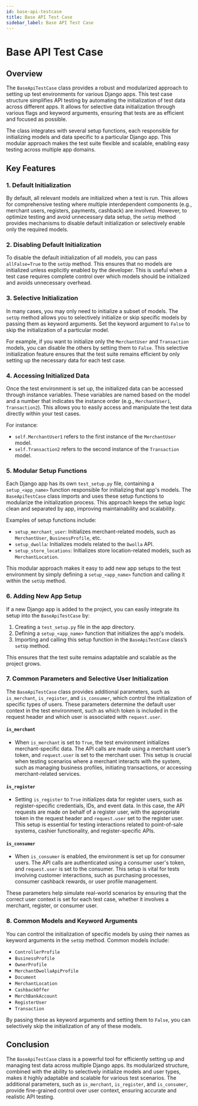 ```yaml
---
id: base-api-testcase
title: Base API Test Case
sidebar_label: Base API Test Case
---
```


# Base API Test Case

## Overview

The `BaseApiTestCase` class provides a robust and modularized approach to setting up test environments for various Django apps. This test case structure simplifies API testing by automating the initialization of test data across different apps. It allows for selective data initialization through various flags and keyword arguments, ensuring that tests are as efficient and focused as possible.

The class integrates with several setup functions, each responsible for initializing models and data specific to a particular Django app. This modular approach makes the test suite flexible and scalable, enabling easy testing across multiple app domains.

## Key Features

### 1. **Default Initialization**

By default, all relevant models are initialized when a test is run. This allows for comprehensive testing where multiple interdependent components (e.g., merchant users, registers, payments, cashback) are involved. However, to optimize testing and avoid unnecessary data setup, the `setUp` method provides mechanisms to disable default initialization or selectively enable only the required models.

### 2. **Disabling Default Initialization**

To disable the default initialization of all models, you can pass `allFalse=True` to the `setUp` method. This ensures that no models are initialized unless explicitly enabled by the developer. This is useful when a test case requires complete control over which models should be initialized and avoids unnecessary overhead.

### 3. **Selective Initialization**

In many cases, you may only need to initialize a subset of models. The `setUp` method allows you to selectively initialize or skip specific models by passing them as keyword arguments. Set the keyword argument to `False` to skip the initialization of a particular model.

For example, if you want to initialize only the `MerchantUser` and `Transaction` models, you can disable the others by setting them to `False`. This selective initialization feature ensures that the test suite remains efficient by only setting up the necessary data for each test case.

### 4. **Accessing Initialized Data**

Once the test environment is set up, the initialized data can be accessed through instance variables. These variables are named based on the model and a number that indicates the instance order (e.g., `MerchantUser1`, `Transaction2`). This allows you to easily access and manipulate the test data directly within your test cases.

For instance:
- `self.MerchantUser1` refers to the first instance of the `MerchantUser` model.
- `self.Transaction2` refers to the second instance of the `Transaction` model.

### 5. **Modular Setup Functions**

Each Django app has its own `test_setup.py` file, containing a `setup_<app_name>` function responsible for initializing that app's models. The `BaseApiTestCase` class imports and uses these setup functions to modularize the initialization process. This approach keeps the setup logic clean and separated by app, improving maintainability and scalability.

Examples of setup functions include:
- `setup_merchant_user`: Initializes merchant-related models, such as `MerchantUser`, `BusinessProfile`, etc.
- `setup_dwolla`: Initializes models related to the `Dwolla` API.
- `setup_store_locations`: Initializes store location-related models, such as `MerchantLocation`.

This modular approach makes it easy to add new app setups to the test environment by simply defining a `setup_<app_name>` function and calling it within the `setUp` method.

### 6. **Adding New App Setup**

If a new Django app is added to the project, you can easily integrate its setup into the `BaseApiTestCase` by:
1. Creating a `test_setup.py` file in the app directory.
2. Defining a `setup_<app_name>` function that initializes the app's models.
3. Importing and calling this setup function in the `BaseApiTestCase` class’s `setUp` method.

This ensures that the test suite remains adaptable and scalable as the project grows.

### 7. **Common Parameters and Selective User Initialization**

The `BaseApiTestCase` class provides additional parameters, such as `is_merchant`, `is_register`, and `is_consumer`, which control the initialization of specific types of users. These parameters determine the default user context in the test environment, such as which token is included in the request header and which user is associated with `request.user`.

#### `is_merchant`
- When `is_merchant` is set to `True`, the test environment initializes merchant-specific data. The API calls are made using a merchant user’s token, and `request.user` is set to the merchant user. This setup is crucial when testing scenarios where a merchant interacts with the system, such as managing business profiles, initiating transactions, or accessing merchant-related services.

#### `is_register`
- Setting `is_register` to `True` initializes data for register users, such as register-specific credentials, IDs, and event data. In this case, the API requests are made on behalf of a register user, with the appropriate token in the request header and `request.user` set to the register user. This setup is essential for testing interactions related to point-of-sale systems, cashier functionality, and register-specific APIs.

#### `is_consumer`
- When `is_consumer` is enabled, the environment is set up for consumer users. The API calls are authenticated using a consumer user's token, and `request.user` is set to the consumer. This setup is vital for tests involving customer interactions, such as purchasing processes, consumer cashback rewards, or user profile management.

These parameters help simulate real-world scenarios by ensuring that the correct user context is set for each test case, whether it involves a merchant, register, or consumer user.

### 8. **Common Models and Keyword Arguments**

You can control the initialization of specific models by using their names as keyword arguments in the `setUp` method. Common models include:
- `ControllerProfile`
- `BusinessProfile`
- `OwnerProfile`
- `MerchantDwollaApiProfile`
- `Document`
- `MerchantLocation`
- `CashbackOffer`
- `MerchBankAccount`
- `RegisterUser`
- `Transaction`

By passing these as keyword arguments and setting them to `False`, you can selectively skip the initialization of any of these models.

## Conclusion

The `BaseApiTestCase` class is a powerful tool for efficiently setting up and managing test data across multiple Django apps. Its modularized structure, combined with the ability to selectively initialize models and user types, makes it highly adaptable and scalable for various test scenarios. The additional parameters, such as `is_merchant`, `is_register`, and `is_consumer`, provide fine-grained control over user context, ensuring accurate and realistic API testing.
